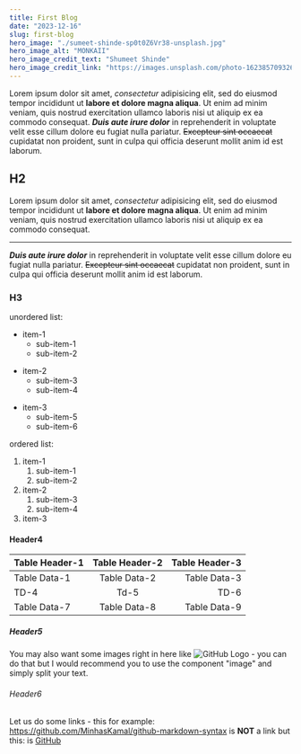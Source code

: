 ```yaml
---
title: First Blog
date: "2023-12-16"
slug: first-blog
hero_image: "./sumeet-shinde-sp0t0Z6Vr38-unsplash.jpg"
hero_image_alt: "MONKAII"
hero_image_credit_text: "Shumeet Shinde"
hero_image_credit_link: "https://images.unsplash.com/photo-1623857093264-08f155300b1f?q=80&w=1035&auto=format&fit=crop&ixlib=rb-4.0.3&ixid=M3wxMjA3fDB8MHxwaG90by1wYWdlfHx8fGVufDB8fHx8fA%3D%3D"
---
```


Lorem ipsum dolor sit amet, *consectetur* adipisicing elit, sed do eiusmod
tempor incididunt ut **labore et dolore magna aliqua**. Ut enim ad minim veniam,
quis nostrud exercitation ullamco laboris nisi ut aliquip ex ea commodo
consequat. ***Duis aute irure dolor*** in reprehenderit in voluptate velit esse
cillum dolore eu fugiat nulla pariatur. ~~Excepteur sint occaecat~~ cupidatat non
proident, sunt in culpa qui officia deserunt mollit anim id est laborum.

## H2

Lorem ipsum dolor sit amet, *consectetur* adipisicing elit, sed do eiusmod
tempor incididunt ut **labore et dolore magna aliqua**. Ut enim ad minim veniam,
quis nostrud exercitation ullamco laboris nisi ut aliquip ex ea commodo
consequat. 

---

***Duis aute irure dolor*** in reprehenderit in voluptate velit esse
cillum dolore eu fugiat nulla pariatur. ~~Excepteur sint occaecat~~ cupidatat non
proident, sunt in culpa qui officia deserunt mollit anim id est laborum.

### H3

unordered list:

* item-1
  * sub-item-1
  * sub-item-2
- item-2
  - sub-item-3
  - sub-item-4
+ item-3
  + sub-item-5
  + sub-item-6


ordered list:

1. item-1
   1. sub-item-1
   2. sub-item-2
2. item-2
   1. sub-item-3
   2. sub-item-4
3. item-3

#### Header4

Table Header-1 | Table Header-2 | Table Header-3
:--- | :---: | ---:
Table Data-1 | Table Data-2 | Table Data-3
TD-4 | Td-5 | TD-6
Table Data-7 | Table Data-8 | Table Data-9

##### Header5

You may also want some images right in here like ![GitHub Logo](https://cloud.githubusercontent.com/assets/5456665/13322882/e74f6626-dc00-11e5-921d-f6d024a01eaa.png "GitHub") - you can do that but I would recommend you to use the component "image" and simply split your text.

###### Header6

Let us do some links - this for example: https://github.com/MinhasKamal/github-markdown-syntax is **NOT** a link but this: is [GitHub](https://github.com/MinhasKamal/github-markdown-syntax)
